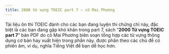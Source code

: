 ---
title: 2000 từ vựng TOEIC part 7 – cô Mai Phương
---

Tài liệu ôn thi TOEIC đành cho các bạn đang luyện thi chứng chỉ này, đặc biệt là các bạn đang gặp khó khăn trong part 7, sách “**2000 Từ vựng TOEIC part 7**” bản PDF do cô Mai Phương biên soạn tổng hợp các từ vựng thông dụng cơ bản hay xuất hiện trong phần này. được phân theo các chủ đề có phiên âm, ví dụ, nghĩa Tiếng Việt để bạn dễ học hơn.

